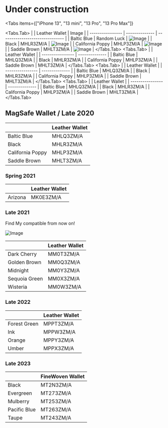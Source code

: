 
# Under construction

<Tabs
  items={["iPhone 13", "13 mini", "13 Pro", "13 Pro Max"]}
>
  <Tabs.Tab>
    |                  | Leather Wallet | Image                           |
    | ---------------- | -------------- | ------------------------------- |
    | Baltic Blue      | Random Luck    | ![Image](/everyphone/MT0V3.jpg) |
    | Black            | MHLR3ZM/A      | ![Image](/everyphone/MT0V3.jpg) |
    | California Poppy | MHLP3ZM/A      | ![Image](/everyphone/MT0V3.jpg) |
    | Saddle Brown     | MHLT3ZM/A      | ![Image](/everyphone/MT0V3.jpg) |
  </Tabs.Tab>
  <Tabs.Tab>
    |                  | Leather Wallet |
    | ---------------- | -------------- |
    | Baltic Blue      | MHLQ3ZM/A      |
    | Black            | MHLR3ZM/A      |
    | California Poppy | MHLP3ZM/A      |
    | Saddle Brown     | MHLT3ZM/A      |
  </Tabs.Tab>
  <Tabs.Tab>
  |                  | Leather Wallet |
  | ---------------- | -------------- |
  | Baltic Blue      | MHLQ3ZM/A      |
  | Black            | MHLR3ZM/A      |
  | California Poppy | MHLP3ZM/A      |
  | Saddle Brown     | MHLT3ZM/A      |
  </Tabs.Tab>
  <Tabs.Tab>
  |                  | Leather Wallet |
  | ---------------- | -------------- |
  | Baltic Blue      | MHLQ3ZM/A      |
  | Black            | MHLR3ZM/A      |
  | California Poppy | MHLP3ZM/A      |
  | Saddle Brown     | MHLT3ZM/A      |
  </Tabs.Tab>
</Tabs>

## MagSafe Wallet / Late 2020

|                  | Leather Wallet |
| ---------------- | -------------- |
| Baltic Blue      | MHLQ3ZM/A      |
| Black            | MHLR3ZM/A      |
| California Poppy | MHLP3ZM/A      |
| Saddle Brown     | MHLT3ZM/A      |

### Spring 2021

|         | Leather Wallet |
| ------- | -------------- |
| Arizona | MK0E3ZM/A      |

### Late 2021

Find My compatible from now on!

![Image](/assets/2021-wallet.jpeg)

|               | Leather Wallet |
| ------------- | -------------- |
| Dark Cherry   | MM0T3ZM/A      |
| Golden Brown  | MM0Q3ZM/A      |
| Midnight      | MM0Y3ZM/A      |
| Sequoia Green | MM0X3ZM/A      |
| Wisteria      | MM0W3ZM/A      |

### Late 2022

|              | Leather Wallet |
| ------------ | -------------- |
| Forest Green | MPPT3ZM/A      |
| Ink          | MPPW3ZM/A      |
| Orange       | MPPY3ZM/A      |
| Umber        | MPPX3ZM/A      |

### Late 2023

|              | FineWoven Wallet |
| ------------ | ---------------- |
| Black        | MT2N3ZM/A        |
| Evergreen    | MT273ZM/A        |
| Mulberry     | MT253ZM/A        |
| Pacific Blue | MT263ZM/A        |
| Taupe        | MT243ZM/A        |
